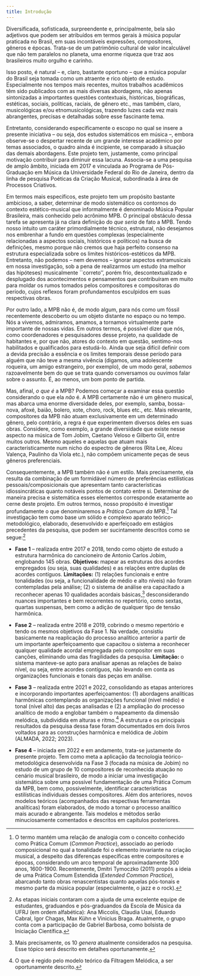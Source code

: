 ```yaml
---
title: Introdução
---
```


Diversificada, sofisticada, surpreendente e, principalmente, bela são adjetivos que podem ser atribuídos em termos gerais à música popular praticada no Brasil, em suas incontáveis expressões, compositores, gêneros e épocas. Trata-se de um patrimônio cultural de valor incalculável que não tem paralelos no planeta, uma enorme riqueza que traz aos brasileiros muito orgulho e carinho.

Isso posto, é natural -- e, claro, bastante oportuno -- que a música popular do Brasil seja tomada como um atraente e rico objeto de estudo. Especialmente nos tempos mais recentes, muitos trabalhos acadêmicos têm sido publicados com as mais diversas abordagens, não apenas sintonizadas a importantes questões contextuais, históricas, biográficas, estéticas, sociais, políticas, raciais, de gênero etc., mas também, claro, musicológicas e/ou etnomusicológicas, trazendo luzes cada vez mais abrangentes, precisas e detalhadas sobre esse fascinante tema.

Entretanto, considerando especificamente o escopo no qual se insere a presente iniciativa -- ou seja, dos estudos sistemáticos em música --, embora observe-se o despertar recente de um grande interesse acadêmico por temas associados, o quadro ainda é incipiente, se comparado à situação das demais abordagens. Este projeto tem, justamente, como principal motivação contribuir para diminuir essa lacuna. Associa-se a uma pesquisa de amplo âmbito, iniciada em 2017 e vinculada ao Programa de Pós-Graduação em Música da Universidade Federal do Rio de Janeira, dentro da linha de pesquisa Poéticas da Criação Musical, subordinada à área de Processos Criativos.

Em termos mais específicos, este projeto tem um propósito bastante ambicioso, a saber, determinar de modo sistemático os contornos do contexto estético-musical que informalmente é denominado Música Popular Brasileira, mais conhecido pelo acrônimo MPB. O principal obstáculo dessa tarefa se apresenta já na clara definição do *que seria* de fato a MPB. Tendo nosso intuito um caráter primordialmente técnico, estrutural, não desejamos nos embrenhar a fundo em questões complexas (especialmente relacionadas a aspectos sociais, históricos e políticos) na busca de definições, mesmo porque não cremos que haja perfeito consenso na estrutura especializada sobre os limites históricos-estéticos da MPB. Entretanto, não podemos -- nem devemos -- ignorar aspectos extramusicais em nossa investigação, sob a pena de realizarmos um estudo (na melhor das hipóteses) musicalmente ``correto'', porém frio, descontextualizado e desplugado dos acontecimentos e pensamentos que contribuíram em muito para moldar os rumos tomados pelos compositores e compositoras do período, cujos reflexos foram profundamentos esculpidos em suas respectivas obras.

Por outro lado, a MPB não é, de modo algum, para nós como um fóssil recentemente descoberto ou um objeto distante no espaço ou no tempo. Nós a vivemos, admiramos, amamos, a tornamos virtualmente parte importante de nossas vidas. Em outros termos, é possível dizer que nós, como coordenadores e pesquisadores desse projeto, na qualidade de habitantes e, por que não, atores do contexto em questão, sentimo-nos habilitados e qualificados para estudá-lo. Ainda que seja difícil definir com a devida precisão a essência e os limites temporais desse período para alguém que não teve a mesma vivência (digamos, uma adolescente roqueira, um amigo estrangeiro, por exemplo), de um modo geral, *sabemos* razoavelmente bem do que se trata quando conversamos ou ouvimos falar sobre o assunto. É, ao menos, um bom ponto de partida.

Mas, afinal, *o que é* a MPB? Podemos começar a examinar essa questão considerando o que ela *não* é. A MPB certamente não é um gênero musical, mas abarca uma enorme diversidade deles, por exemplo, samba, bossa-nova, afoxé, baião, bolero, xote, choro, rock, blues etc., etc. Mais relevante, compositores da MPB não atuam exclusivamente em um determinado gênero, pelo contrário, a regra é que experimentem diversos deles em suas obras. Considere, como exemplo, a grande diversidade que existe nesse aspecto na música de Tom Jobim, Caetano Veloso e Gilberto Gil, entre muitos outros. Mesmo aqueles e aquelas que atuam mais caracteristicamente num nicho do espectro de gêneros (Rita Lee, Alceu Valença, Paulinho da Viola etc.), não compõem unicamente peças de seus gêneros preferenciais.

Consequentemente, a MPB também não é um estilo. Mais precisamente, ela resulta da combinação de um formidável número de preferências estilísticas pessoais/composicionais que apresentam tanto características idiossincráticas quanto notáveis pontos de contato entre si. Determinar de maneira precisa e sistemática esses elementos corresponde exatamente ao cerne deste projeto. Em outros termos, nosso propósito é investigar profundamente o que denominaremos a *Prática Comum da MPB*.[^1] Tal investigação tem como base um sólido e complexo aparato teórico-metodológico, elaborado, desenvolvido e aperfeiçoado em estágios precedentes da pesquisa, que podem ser sucintamente descritos como se segue:[^2]

[^1]: O termo mantém uma relação de analogia com o conceito conhecido como Prática Comum (*Common Practice*), associado ao período composicional no qual a tonalidade foi o elemento invariante na criação musical, a despeito das diferenças específicas entre compositores e épocas, considerando um arco temporal de aproximadamente 300 anos, 1600-1900. Recentemente, Dmitri Tymoczko (2011) propôs a ideia de uma Prática Comum Estendida (*Extended Common Practice*), abarcando tanto obras renascentistas quanto aquelas pós-tonais e mesmo parte da música popular (especialmente, o jazz e o rock).

[^2]: As etapas iniciais contaram com a ajuda de uma excelente equipe de estudantes, graduandos e pós-graduandos da Escola de Música da UFRJ (em ordem alfabética): Ana Miccolis, Claudia Usai, Eduardo Cabral, Igor Chagas, Max Kühn e Vinicius Braga. Atualmente, o grupo conta com a participação de Gabriel Barbosa, como bolsista de Iniciação Científica.

* **Fase 1** -- realizada entre 2017 e 2018, tendo como objeto de estudo a estrutura harmônica do cancioneiro de Antonio Carlos Jobim, englobando 145 obras. **Objetivos:** mapear as estruturas dos acordes empregados (ou seja, suas qualidades) e as relações entre duplas de acordes contíguos. **Limitações:** (1) relações funcionais e entre tonalidades (ou seja, a funcionalidade de médio e alto níveis) não foram contempladas pela análise; (2) o sistema de análise era capacitado a reconhecer apenas 10 qualidades acordais básicas,[^3] desconsiderando nuances importantes e bem recorrentes no repertório, como sextas, quartas suspensas, bem como a adição de qualquer tipo de tensão harmônica.

[^3]: Mais precisamente, os 10 *genera* atualmente considerados na pesquisa. Esse tópico será descrito em detalhes oportunamente.

* **Fase 2** -- realizada entre 2018 e 2019, cobrindo o mesmo repertório e tendo os mesmos objetivos da Fase 1. Na verdade, consistiu basicamente na reaplicação do processo analítico anterior a partir de um importante aperfeiçoamento que capacitou o sistema a reconhecer qualquer qualidade acordal empregada pelo compositor em suas canções, eliminando uma das fragilidades da pesquisa. **Limitação:** o sistema manteve-se apto para analisar apenas as relações de baixo nível, ou seja, entre acordes contíguos, não levando em conta as organizações funcionais e tonais das peças em análise.

* **Fase 3** -- realizada entre 2021 e 2022, consolidando as etapas anteriores e incorporando importantes aperfeiçoamentos: (1) abordagens analíticas harmônicas contemplando as organizações funcional (nível médio) e tonal (nível alto) das peças analisadas e (2) a ampliação do processo analítico de modo a englobar também o mapeamento da dimensão melódica, subdividida em alturas e ritmo.[^4] A estrutura e os principais resultados da pesquisa dessa fase foram documentados em dois livros voltados para as construções harmônica e melódica de Jobim (ALMADA, 2022; 2023).

[^4]: O que é regido pelo modelo teórico da Filtragem Melódica, a ser oportunamente descrito.

* **Fase 4** -- iniciada em 2022 e em andamento, trata-se justamente do presente projeto. Tem como meta a aplicação da tecnologia teórico-metodológica desenvolvida na Fase 3 (focada na música de Jobim) no estudo de um grupo de 10 compositores de reconhecida atuação no cenário musical brasileiro, de modo a iniciar uma investigação sistemática sobre uma possível fundamentação de uma Prática Comum da MPB, bem como, possivelmente, identificar características estilísticas individuais desses compositores. Além dos anteriores, novos modelos teóricos (acompanhados das respectivas ferramentas analíticas) foram elaborados, de modo a tornar o processo analítico mais acurado e abrangente. Tais modelos e métodos serão minuciosamente comentados e descritos em capítulos posteriores.
